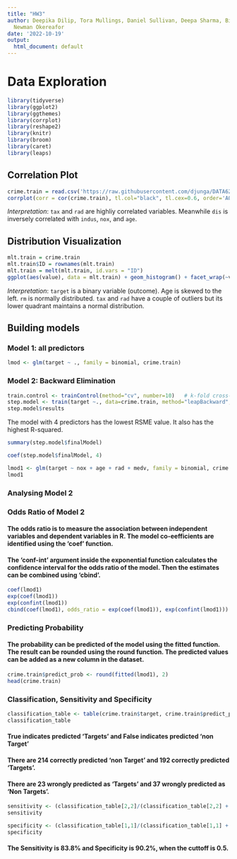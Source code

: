 ---
title: "HW3"
author: Deepika Dilip, Tora Mullings, Daniel Sullivan, Deepa Sharma, Bikram Barua,
  Newman Okereafor
date: '2022-10-19'
output:
  html_document: default
---

# Data Exploration

```{r, echo = F, warning = F, message = F}
library(tidyverse)
library(ggplot2)
library(ggthemes)
library(corrplot)
library(reshape2)
library(knitr)
library(broom)
library(caret)
library(leaps)
```

## Correlation Plot
```{r, echo = F, warning = F, message = F}
crime.train = read.csv('https://raw.githubusercontent.com/djunga/DATA621HW3/deepika/crime_train.csv')
corrplot(corr = cor(crime.train), tl.col="black", tl.cex=0.6, order='AOE')

```

*Interpretation*: `tax` and `rad` are highliy correlated variables. Meanwhile `dis` is inversely correlated with `indus`, `nox`, and `age`.

## Distribution Visualization
```{r, echo = F, warning = F, message = F}
mlt.train = crime.train
mlt.train$ID = rownames(mlt.train)
mlt.train = melt(mlt.train, id.vars = "ID")
ggplot(aes(value), data = mlt.train) + geom_histogram() + facet_wrap(~variable, scales = "free") + labs(title = "Distributions of Predictors", x = "Predictors")
```

*Interpretation*: `target` is a binary variable (outcome). Age is skewed to the left. `rm` is normally distributed. `tax` and `rad` have a couple of outliers but its lower quadrant maintains a normal distribution. 



## Building models

### Model 1: all predictors
```{r}
lmod <- glm(target ~ ., family = binomial, crime.train)
```

### Model 2: Backward Elimination
```{r}
train.control <- trainControl(method="cv", number=10)   # k-fold cross-validation
step.model <- train(target ~., data=crime.train, method="leapBackward", tuneGrid=data.frame(nvmax=1:12), trControl=train.control)
step.model$results
```
The model with 4 predictors has the lowest RSME value. It also has the highest R-squared.
```{r}
summary(step.model$finalModel)
```

```{r}
coef(step.model$finalModel, 4)
```

```{r}
lmod1 <- glm(target ~ nox + age + rad + medv, family = binomial, crime.train)
lmod1
```


### Analysing Model 2
### Odds Ratio of Model 2
#### The odds ratio is to measure the association between independent variables and dependent variables in R. The model co-eefficients are identified using the 'coef' function.
#### The 'conf-int' argument inside the exponential function calculates the confidence interval for the odds ratio of the model. Then the estimates can be combined using 'cbind'.

```{r}
coef(lmod1)
exp(coef(lmod1))
exp(confint(lmod1))
cbind(coef(lmod1), odds_ratio = exp(coef(lmod1)), exp(confint(lmod1)))

```

### Predicting Probability
#### The probability can be predicted of the model using the fitted function. The result can be rounded using the round function. The predicted values can be added as a new column in the dataset.

```{r}
crime.train$predict_prob <- round(fitted(lmod1), 2)
head(crime.train)
```

### Classification, Sensitivity and Specificity


```{r}
classification_table <- table(crime.train$target, crime.train$predict_prob > 0.5)
classification_table

```

#### True indicates predicted 'Targets' and False indicates predicted 'non Target'
#### There are 214 correctly predicted 'non Target' and 192 correctly predicted 'Targets'.
#### There are 23 wrongly predicted as 'Targets' and 37 wrongly predicted as 'Non Targets'.


```{r}
sensitivity <- (classification_table[2,2]/(classification_table[2,2] + classification_table[2,1])) * 100
sensitivity

specificity <- (classification_table[1,1]/(classification_table[1,1] + classification_table[1,2])) * 100
specificity

```

#### The Sensitivity is 83.8% and Specificity is 90.2%, when the cuttoff is 0.5.

